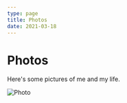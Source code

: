 ```yaml
---
type: page
title: Photos
date: 2021-03-18
---
```


# Photos

Here's some pictures of me and my life.


<Image
  src="/images/DSC08333.jpg"
  alt="Photo"
  priority
  className="next-image"
/>

